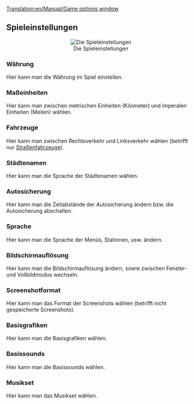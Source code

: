 [[Translation:en/Manual/Game options window]]
{{de/Manual/Inhaltsverzeichnis}}

==Spieleinstellungen==
<center>[[File:de/Manual/Spieleinstellungen.jpeg|center|frame|Die Spieleinstellungen]]</center>

===Währung===

Hier kann man die Währung im Spiel einstellen.

===Maßeinheiten===

Hier kann man zwischen metrischen Einheiten (Kilometer) und imperalen Einheiten (Meilen) wählen.

===Fahrzeuge===

Hier kann man zwischen Rechtsverkehr und Linksverkehr wählen (betrifft nur [[de/Manual/Straßenfahrzeuge|Straßenfahrzeuge]]).

===Städtenamen===

Hier kann man die Sprache der Städtenamen wählen.

===Autosicherung===

Hier kann man die Zeitabstände der Autosicherung ändern bzw. die Autosicherung abschalten.

===Sprache===

Hier kann man die Sprache der Menüs, Stationen, usw. ändern.

===Bildschirmauflösung===

Hier kann man die Bildschirmauflösung ändern, sowie zwischen Fenster- und Vollbildmodus wechseln.

===Screenshotformat===

Hier kann man das Format der Screenshots wählen (betrifft nicht gespeicherte Screenshots).

===Basisgrafiken===

Hier kann man die Basisgrafiken wählen.

===Basissounds===

Hier kann man die Basissounds wählen.

===Musikset===

Hier kann man das Musikset wählen.

